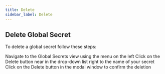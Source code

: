 ```yaml
---
title: Delete
sidebar_label: Delete
---
```



## Delete Global Secret

To delete a global secret follow these steps:

<Flow id="secret-delete-global-secret-data">
  <Step>
    Navigate to the <NavStep>Global Secrets</NavStep> view using the menu on the
    left
  </Step>
  <Step>
    Click on the <Label>Delete</Label> button near in the drop-down list right
    to the name of your secret
  </Step>
  <Step>
    Click on the <Label>Delete</Label> button in the modal window to confirm the
    deletion
  </Step>
</Flow>
